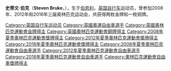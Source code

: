 {{MedalTableTop}}
{{MedalSport|[[場地單車賽|場地單車賽]]}}
{{MedalCountry|{{GBR}}}}
{{MedalCompetition|[[奧林匹克運動會|奧林匹克運動會]]}}
{{MedalGold|[[2012年夏季奧林匹克運動會|2012年伦敦]]|[[2012年夏季奧林匹克運動會自行車比賽|團體追逐]]}}
{{MedalGold|[[2016年夏季奧林匹克運動會|2016年里约热内卢]]|[[2016年夏季奧林匹克運動會自行車比賽|團體追逐]]}}
{{MedalBronze|[[2008年夏季奧林匹克運動會|2008年北京]]|[[2008年夏季奧林匹克運動會自行車比賽|個人追逐]]}}
{{MedalBottom}}

'''史蒂文·伯克'''（'''Steven Bruke'''，{{bd|1988年|3月4日||}}），生于[[伯恩利|伯恩利]]，[[英国|英国]][[自行车|自行车]]运动员，曾参加2008年、2012年和2016年三届奥林匹克运动会，共获得两枚金牌和一枚铜牌。

{{UK-bio-stub}}

{{DEFAULTSORT:Bruke, Steven}}
[[Category:英国自行车运动员|Category:英国自行车运动员]]
[[Category:英國奧運自由車選手|Category:英國奧運自由車選手]]
[[Category:英國奧林匹克運動會金牌得主|Category:英國奧林匹克運動會金牌得主]]
[[Category:英國奧林匹克運動會銅牌得主|Category:英國奧林匹克運動會銅牌得主]]
[[Category:2008年夏季奧林匹克運動會獎牌得主|Category:2008年夏季奧林匹克運動會獎牌得主]]
[[Category:2012年夏季奧林匹克運動會獎牌得主|Category:2012年夏季奧林匹克運動會獎牌得主]]
[[Category:2016年夏季奧林匹克運動會獎牌得主|Category:2016年夏季奧林匹克運動會獎牌得主]]
[[Category:2008年夏季奧林匹克運動會自由車選手|Category:2008年夏季奧林匹克運動會自由車選手]]
[[Category:2012年夏季奧林匹克運動會自由車選手|Category:2012年夏季奧林匹克運動會自由車選手]]
[[Category:2016年夏季奧林匹克運動會自由車選手|Category:2016年夏季奧林匹克運動會自由車選手]]
[[Category:奧林匹克運動會自由車獎牌得主|Category:奧林匹克運動會自由車獎牌得主]]